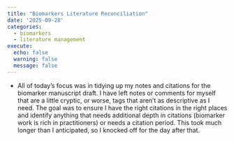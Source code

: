 ```yaml
---
title: "Biomarkers Literature Reconciliation"
date: '2025-09-28'
categories:
  - biomarkers
  - literature management
execute:
  echo: false
  warning: false
  message: false
---
```


-   All of today's focus was in tidying up my notes and citations for the biomarker manuscript draft. I have left notes or comments for myself that are a little cryptic, or worse, tags that aren't as descriptive as I need. The goal was to ensure I have the right citations in the right places and identify anything that needs additional depth in citations (biomarker work is rich in practitioners) or needs a citation period. This took much longer than I anticipated, so I knocked off for the day after that.
